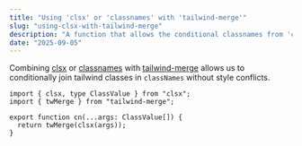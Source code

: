 ```yaml
---
title: "Using 'clsx' or 'classnames' with 'tailwind-merge'"
slug: "using-clsx-with-tailwind-merge"
description: "A function that allows the conditional classnames from 'clsx' or 'classnames' to be passed into 'tailwind-merge'."
date: "2025-09-05"
---
```


Combining [clsx](https://www.npmjs.com/package/clsx) or [classnames](https://www.npmjs.com/package/classnames) with [tailwind-merge](https://www.npmjs.com/package/tailwind-merge) allows us to conditionally join tailwind classes in `classNames` without style conflicts.


```tsx
import { clsx, type ClassValue } from "clsx";
import { twMerge } from "tailwind-merge";

export function cn(...args: ClassValue[]) {
  return twMerge(clsx(args));
}
```
